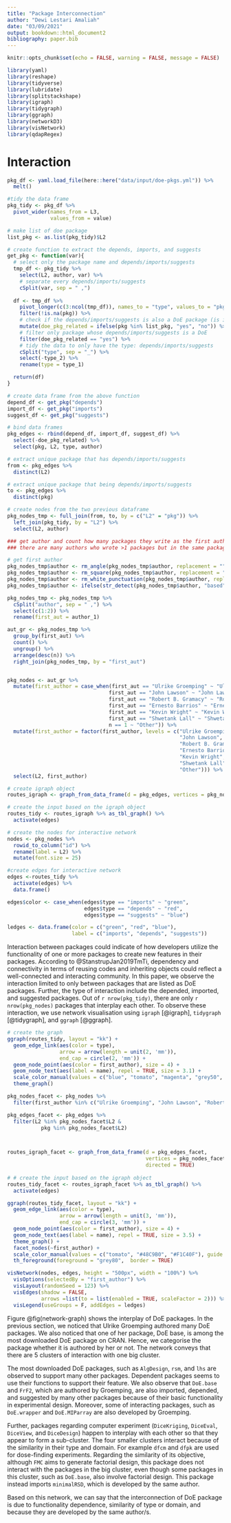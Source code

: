 ```yaml
---
title: "Package Interconnection"
author: "Dewi Lestari Amaliah"
date: "03/09/2021"
output: bookdown::html_document2
bibliography: paper.bib
---
```


```r
knitr::opts_chunk$set(echo = FALSE, warning = FALSE, message = FALSE)

library(yaml)
library(reshape)
library(tidyverse)
library(lubridate)
library(splitstackshape)
library(igraph)
library(tidygraph)
library(ggraph)
library(networkD3)
library(visNetwork)
library(qdapRegex)
```

# Interaction

```r
pkg_df <- yaml.load_file(here::here("data/input/doe-pkgs.yml")) %>%
  melt()

#tidy the data frame
pkg_tidy <- pkg_df %>%
  pivot_wider(names_from = L3,
              values_from = value)

# make list of doe package 
list_pkg <- as.list(pkg_tidy)$L2

# create function to extract the depends, imports, and suggests 
get_pkg <- function(var){
  # select only the package name and depends/imports/suggests
  tmp_df <- pkg_tidy %>%
    select(L2, author, var) %>%
    # separate every depends/imports/suggests
    cSplit(var, sep = " ,") 
  
  df <- tmp_df %>%
    pivot_longer(c(3:ncol(tmp_df)), names_to = "type", values_to = "pkg") %>%
    filter(!is.na(pkg)) %>%
    # check if the depends/imports/suggests is also a DoE package (is in list_pkg)
    mutate(doe_pkg_related = ifelse(pkg %in% list_pkg, "yes", "no")) %>%
    # filter only package whose depends/imports/suggests is a DoE
    filter(doe_pkg_related == "yes") %>%
    # tidy the data to only have the type: depends/imports/suggests
    cSplit("type", sep = "_") %>%
    select(-type_2) %>%
    rename(type = type_1)

  return(df)
}

# create data frame from the above function
depend_df <- get_pkg("depends")
import_df <- get_pkg("imports")
suggest_df <- get_pkg("suggests")

# bind data frames
pkg_edges <- rbind(depend_df, import_df, suggest_df) %>%
  select(-doe_pkg_related) %>%
  select(pkg, L2, type, author)

# extract unique package that has depends/imports/suggests
from <- pkg_edges %>%
  distinct(L2)

# extract unique package that being depends/imports/suggests
to <- pkg_edges %>%
  distinct(pkg)

# create nodes from the two previous dataframe
pkg_nodes_tmp <- full_join(from, to, by = c("L2" = "pkg")) %>%
  left_join(pkg_tidy, by = "L2") %>%
  select(L2, author)

### get author and count how many packages they write as the first author
### there are many authors who wrote >1 packages but in the same packages, here, we just extract the first author

# get first author 
pkg_nodes_tmp$author <- rm_angle(pkg_nodes_tmp$author, replacement = "")
pkg_nodes_tmp$author <- rm_square(pkg_nodes_tmp$author, replacement = "")
pkg_nodes_tmp$author <- rm_white_punctuation(pkg_nodes_tmp$author, replacement = "")
pkg_nodes_tmp$author <- ifelse(str_detect(pkg_nodes_tmp$author, "based"), "Ernesto Barrios", pkg_nodes_tmp$author)

pkg_nodes_tmp <- pkg_nodes_tmp %>%
  cSplit("author", sep = " ,") %>%
  select(c(1:2)) %>%
  rename(first_aut = author_1) 

aut_gr <- pkg_nodes_tmp %>%
  group_by(first_aut) %>%
  count() %>%
  ungroup() %>%
  arrange(desc(n)) %>%
  right_join(pkg_nodes_tmp, by = "first_aut")


pkg_nodes <- aut_gr %>%
  mutate(first_author = case_when(first_aut == "Ulrike Groemping" ~ "Ulrike Groemping",
                                 first_aut == "John Lawson" ~ "John Lawson",
                                 first_aut == "Robert B. Gramacy" ~ "Robert B. Gramacy",
                                 first_aut == "Ernesto Barrios" ~ "Ernesto Barrios",
                                 first_aut == "Kevin Wright" ~ "Kevin Wright",
                                 first_aut == "Shwetank Lall" ~ "Shwetank Lall",
                                 n == 1 ~ "Other")) %>%
  mutate(first_author = factor(first_author, levels = c("Ulrike Groemping",
                                                        "John Lawson",
                                                        "Robert B. Gramacy",
                                                        "Ernesto Barrios",
                                                        "Kevin Wright",
                                                        "Shwetank Lall",
                                                        "Other"))) %>%
  select(L2, first_author)

# create igraph object
routes_igraph <- graph_from_data_frame(d = pkg_edges, vertices = pkg_nodes, directed = TRUE)

# create the input based on the igraph object
routes_tidy <- routes_igraph %>% as_tbl_graph() %>%
  activate(edges)

# create the nodes for interactive network
nodes <- pkg_nodes %>%
  rowid_to_column("id") %>%
  rename(label = L2) %>%
  mutate(font.size = 25)

#create edges for interactive network
edges <-routes_tidy %>%
  activate(edges) %>%
  data.frame()

edges$color <- case_when(edges$type == "imports" ~ "green",
                         edges$type == "depends" ~ "red",
                         edges$type == "suggests" ~ "blue")

ledges <- data.frame(color = c("green", "red", "blue"), 
                     label = c("imports", "depends", "suggests")) 

```

Interaction between packages could indicate of how developers utilize the functionality of one or more packages to create new features in their packages. According to @StanstrupJan2019TmTi, dependency and connectivity in terms of reusing codes and inheriting objects could reflect a well-connected and interacting community. In this paper, we observe the interaction limited to only between packages that are listed as DoE packages. Further, the type of interaction include the depended, imported, and suggested packages. Out of `r nrow(pkg_tidy)`, there are only `r nrow(pkg_nodes)` packages that interplay each other. To observe these interaction, we use network visualisation using `igraph` [@igraph], `tidygraph` [@tidygraph], and `ggraph` [@ggraph]. 


```r

# create the graph
ggraph(routes_tidy, layout = "kk") + 
  geom_edge_link(aes(color = type),
                 arrow = arrow(length = unit(2, 'mm')), 
                 end_cap = circle(2, 'mm')) + 
  geom_node_point(aes(color = first_author), size = 4) + 
  geom_node_text(aes(label = name), repel = TRUE, size = 3.1) +
  scale_color_manual(values = c("blue", "tomato", "magenta", "grey50", "#48C9B0", "#C0392B", "#F1C40F")) +
  theme_graph() 
```


```r

pkg_nodes_facet <- pkg_nodes %>%
  filter(first_author %in% c("Ulrike Groemping", "John Lawson", "Robert B. Gramacy")) 

pkg_edges_facet <- pkg_edges %>%
  filter(L2 %in% pkg_nodes_facet$L2 &
           pkg %in% pkg_nodes_facet$L2)



routes_igraph_facet <- graph_from_data_frame(d = pkg_edges_facet, 
                                             vertices = pkg_nodes_facet, 
                                             directed = TRUE)
 
# # create the input based on the igraph object
routes_tidy_facet <- routes_igraph_facet %>% as_tbl_graph() %>%
  activate(edges)

ggraph(routes_tidy_facet, layout = "kk") + 
  geom_edge_link(aes(color = type),
                 arrow = arrow(length = unit(3, 'mm')), 
                 end_cap = circle(3, 'mm')) + 
  geom_node_point(aes(color = first_author), size = 4) +
  geom_node_text(aes(label = name), repel = TRUE, size = 3.5) +
  theme_graph() +
  facet_nodes(~first_author) +
  scale_color_manual(values = c("tomato", "#48C9B0", "#F1C40F"), guide = "none") +
  th_foreground(foreground = "grey80",  border = TRUE) 
```




```r
visNetwork(nodes, edges, height = "500px", width = "100%") %>%
  visOptions(selectedBy = "first_author") %>%
  visLayout(randomSeed = 123) %>%
  visEdges(shadow = FALSE,
           arrows =list(to = list(enabled = TRUE, scaleFactor = 2))) %>%
  visLegend(useGroups = F, addEdges = ledges)
```

Figure \@fig(network-graph) shows the interplay of DoE packages. In the previous section, we noticed that Ulrike Groemping authored many DoE packages. We also noticed that one of her package, DoE base, is among the most downloaded DoE package on CRAN. Hence, we categorise the package whether it is authored by her or not. The network conveys that there are 5 clusters of interaction with one big cluster. 

The most downloaded DoE packages, such as `AlgDesign`, `rsm`, and `lhs` are observed to support many other packages. Dependent packages seems to use their functions to support their feature. We also observe that  `DoE.base` and `FrF2`, which are authored by Groemping, are also imported, depended, and suggested by many other packages because of their basic functionality in experimental design. Moreover, some of interacting packages, such as `DoE.wrapper` and `DoE.MIParray` are also developed by Groemping. 

Further, packages regarding computer experiment (`DiceKriging`, `DiceEval`, `DiceView`, and `DiceDesign`) happen to interplay with each other so that they appear to form a sub-cluster. The four smaller clusters interact because of the similarity in their type and domain. For example `dfcm` and `dfpk` are used for dose-finding experiments. Regarding the similarity of its objective, although `FMC` aims to generate factorial design, this package does not interact with the packages in the big cluster, even though some packages in this cluster, such as `DoE.base`, also involve factorial design. This package instead imports `minimalRSD`, which is developed by the same author. 

Based on this network, we can say that the interconnection of DoE package is due to functionality dependence, similarity of type or domain, and because they are developed by the same author/s. 


